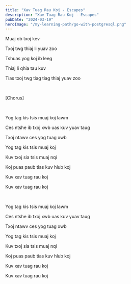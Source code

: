 ```yaml
---
title: "Xav Tuag Rau Koj - Escapes"
description: "Xav Tuag Rau Koj - Escapes"
pubDate: "2024-03-19"
heroImage: "/my-learning-path/go-with-postgresql.png"
---
```


Muaj ob txoj kev

Txoj twg thiaj li yuav zoo

Tshuas yog koj ib leeg

Thiaj li qhia tau kuv

Tias txoj twg tiag tiag thiaj yuav zoo

<br />

[Chorus]

<br />

Yog tag kis tsis muaj koj lawm

Ces ntshe ib txoj xwb uas kuv yuav taug

Txoj ntawv ces yog tuag xwb

Yog tag kis tsis muaj koj

Kuv txoj sia tsis muaj nqi

Koj puas paub tias kuv hlub koj

Kuv xav tuag rau koj

Kuv xav tuag rau koj

<br />

Yog tag kis tsis muaj koj lawm

Ces ntshe ib txoj xwb uas kuv yuav taug

Txoj ntawv ces yog tuag xwb

Yog tag kis tsis muaj koj

Kuv txoj sia tsis muaj nqi

Koj puas paub tias kuv hlub koj

Kuv xav tuag rau koj

Kuv xav tuag rau koj

